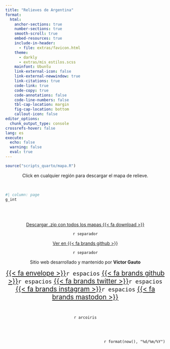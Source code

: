 ```yaml
---
title: "Relieves de Argentina"
format:
  html:
    anchor-sections: true
    number-sections: true
    smooth-scroll: true
    embed-resources: true
    include-in-header:
      - file: extras/favicon.html
    theme:
      - darkly
      - extras/mis_estilos.scss
    mainfont: Ubuntu
    link-external-icon: false
    link-external-newwindow: true
    link-citations: true
    code-link: true
    code-copy: true
    code-annotations: false
    code-line-numbers: false
    tbl-cap-location: margin
    fig-cap-location: bottom
    callout-icon: false
editor_options:
  chunk_output_type: console
crossrefs-hover: false
lang: es
execute:
  echo: false
  warning: false
  eval: true
---
```


```r
source("scripts_quarto/mapa.R")
```

<center>
Click en cualquier región para descargar el mapa de relieve.
</center>

<br>

```r
#| column: page
g_int
```

<br>
<br>

<center>

[Descargar .zip con todos los mapas {{< fa download >}}](https://1drv.ms/u/s!AtWiMfGW5EJQytFHkiStD8VJOqydzw?e=WdU6rt)

`r separador`

[Ver en {{< fa brands github >}}](https://github.com/vhgauto/relieve_argentina)

`r separador`

Sitio web desarrollado y mantenido por <b style="color: `r c3`">Víctor Gauto</b>

<span style='font-size: 1.3rem'>
[{{< fa envelope >}}](mailto:victor.gauto@outlook.com)`r espacios`
[{{< fa brands github >}}](https://github.com/vhgauto)`r espacios`
[{{< fa brands twitter >}}](https://x.com/vhgauto)`r espacios`
[{{< fa brands instagram >}}](https://www.instagram.com/vhgauto/)`r espacios`
[{{< fa brands mastodon >}}](https://fosstodon.org/@vhgauto)
</span>

</center>

<br>

::: {.column-screen}

<center>`r arcoiris`</center>

:::


<br>
<br>

<p style="color: `r c5`; font-family: JetBrains Mono" align="right">
`r format(now(), "%d/%m/%Y")`
</p>
